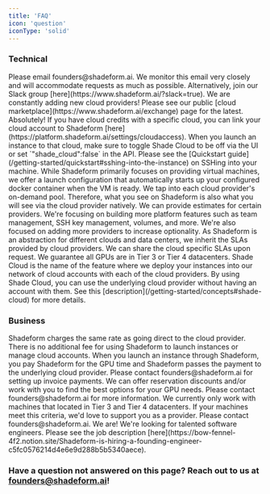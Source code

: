 ```yaml
---
title: 'FAQ'
icon: 'question'
iconType: 'solid'
---
```


### Technical
<AccordionGroup>
  <Accordion title="Help! I have an urgent issue! What do I do?">
    Please email founders@shadeform.ai. We monitor this email very closely and will accommodate requests as much as possible. Alternatively, join our Slack group [here](https://www.shadeform.ai/?slack=true).
  </Accordion>

  <Accordion title="What cloud providers do you support?">
    We are constantly adding new cloud providers! Please see our public [cloud marketplace](https://www.shadeform.ai/exchange) page for the latest.
  </Accordion>

  <Accordion title="I have existing cloud credits. Can I use my cloud credits through Shadeform?">
    Absolutely! If you have cloud credits with a specific cloud, you can link your cloud account to Shadeform [here](https://platform.shadeform.ai/settings/cloudaccess). When you launch an instance to that cloud, make sure to toggle Shade Cloud to be off via the UI or set `"shade_cloud":false` in the API.
  </Accordion>

  <Accordion title="How do I access my GPU instance?">
    Please see the [Quickstart guide](/getting-started/quickstart#sshing-into-the-instance) on SSHing into your machine.
  </Accordion>

  <Accordion title="What is Shadeform's docker feature?">
    While Shadeform primarily focuses on providing virtual machines, we offer a launch configuration that automatically starts up your configured docker container when the VM is ready.
  </Accordion>

  <Accordion title="How much GPU availability is on the platform?">
    We tap into each cloud provider's on-demand pool. Therefore, what you see on Shadeform is also what you will see via the cloud provider natively. We can provide estimates for certain providers.
  </Accordion>

  <Accordion title="What's next for Shadeform?">
    We're focusing on building more platform features such as team management, SSH key management, volumes, and more. We're also focused on adding more providers to increase optionality.
  </Accordion>

  <Accordion title="What machine SLAs do you have?">
    As Shadeform is an abstraction for different clouds and data centers, we inherit the SLAs provided by cloud providers. We can share the cloud specific SLAs upon request. We guarantee all GPUs are in Tier 3 or Tier 4 datacenters.
  </Accordion>

  <Accordion title="What is Shade Cloud?">
    Shade Cloud is the name of the feature where we deploy your instances into our network of cloud accounts with each of the cloud providers. By using Shade Cloud, you can use the underlying cloud provider without having an account with them. See this [description](/getting-started/concepts#shade-cloud) for more details.
  </Accordion>
</AccordionGroup>

### Business
<AccordionGroup>
  <Accordion title="How much does Shadeform cost?">
    Shadeform charges the same rate as going direct to the cloud provider. There is no additional fee for using Shadeform to launch instances or manage cloud accounts.
  </Accordion>

  <Accordion title="How does Shadeform billing work?">
    When you launch an instance through Shadeform, you pay Shadeform for the GPU time and Shadeform passes the payment to the underlying cloud provider.
  </Accordion>

  <Accordion title="Can I do invoice payments instead of pay as you go?">
    Please contact founders@shadeform.ai for setting up invoice payments.
  </Accordion>

  <Accordion title="Can I reserve my instances for a longer period of time?">
    We can offer reservation discounts and/or work with you to find the best options for your GPU needs. Please contact founders@shadeform.ai for more information.
  </Accordion>

  <Accordion title="I'm a GPU provider and want to offer my machines through Shadeform. What are the next steps?">
    We currently only work with machines that located in Tier 3 and Tier 4 datacenters. If your machines meet this criteria, we'd love to support you as a provider. Please contact founders@shadeform.ai.
  </Accordion>

  <Accordion title="Is Shadeform hiring?">
    We are! We're looking for talented software engineers. Please see the job description [here](https://bow-fennel-4f2.notion.site/Shadeform-is-hiring-a-founding-engineer-c5fc0576214d4e6e9d288b5b5340aece).
  </Accordion>
</AccordionGroup>

### Have a question not answered on this page? Reach out to us at founders@shadeform.ai!